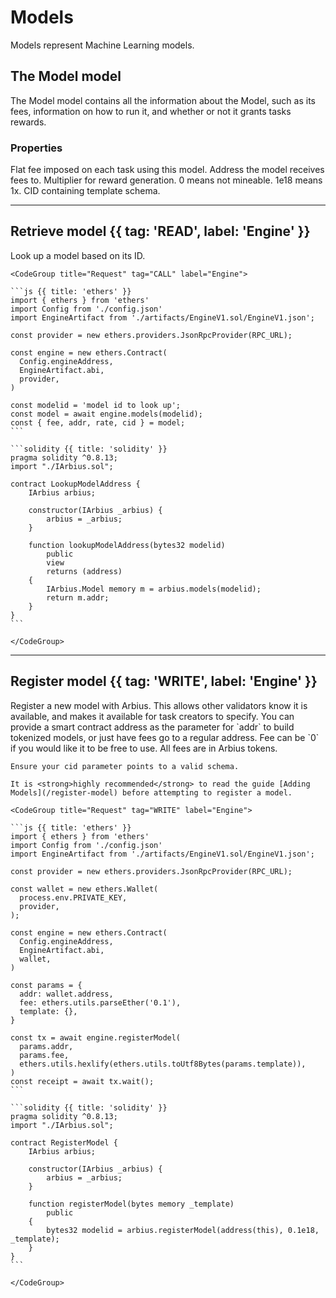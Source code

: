  
# Models
 
Models represent Machine Learning models.
 
## The Model model
 
The Model model contains all the information about the Model, such as its fees, information on how to run it, and whether or not it grants tasks rewards.
 
### Properties
 
<Properties>
  <Property name="fee" type="uint256">
    Flat fee imposed on each task using this model.
  </Property>
  <Property name="addr" type="address">
    Address the model receives fees to.
  </Property>
  <Property name="rate" type="uint256">
    Multiplier for reward generation. 0 means not mineable. 1e18 means 1x.
  </Property>
  <Property name="cid" type="string">
    CID containing template schema.
  </Property>
</Properties>
 
---

## Retrieve model {{ tag: 'READ', label: 'Engine' }}

<Row>
  <Col>
    Look up a model based on its ID.
  </Col>
  <Col sticky>

    <CodeGroup title="Request" tag="CALL" label="Engine">

    ```js {{ title: 'ethers' }}
    import { ethers } from 'ethers'
    import Config from './config.json'
    import EngineArtifact from './artifacts/EngineV1.sol/EngineV1.json';

    const provider = new ethers.providers.JsonRpcProvider(RPC_URL);

    const engine = new ethers.Contract(
      Config.engineAddress,
      EngineArtifact.abi,
      provider,
    )

    const modelid = 'model id to look up';
    const model = await engine.models(modelid);
    const { fee, addr, rate, cid } = model;
    ```

    ```solidity {{ title: 'solidity' }}
    pragma solidity ^0.8.13;
    import "./IArbius.sol";

    contract LookupModelAddress {
        IArbius arbius;

        constructor(IArbius _arbius) {
            arbius = _arbius;
        }

        function lookupModelAddress(bytes32 modelid)
            public
            view
            returns (address)
        {
            IArbius.Model memory m = arbius.models(modelid);
            return m.addr;
        }
    }
    ```

    </CodeGroup>

  </Col>
</Row>

---

## Register model {{ tag: 'WRITE', label: 'Engine' }}

<Row>
  <Col>
    Register a new model with Arbius. This allows other validators know it is available, and makes it available for task creators to specify. You can provide a smart contract address as the parameter for `addr` to build tokenized models, or just have fees go to a regular address. Fee can be `0` if you would like it to be free to use. All fees are in Arbius tokens.

    Ensure your cid parameter points to a valid schema. 

    It is <strong>highly recommended</strong> to read the guide [Adding Models](/register-model) before attempting to register a model.
  </Col>
  <Col sticky>

    <CodeGroup title="Request" tag="WRITE" label="Engine">

    ```js {{ title: 'ethers' }}
    import { ethers } from 'ethers'
    import Config from './config.json'
    import EngineArtifact from './artifacts/EngineV1.sol/EngineV1.json';

    const provider = new ethers.providers.JsonRpcProvider(RPC_URL);

    const wallet = new ethers.Wallet(
      process.env.PRIVATE_KEY,
      provider,
    );

    const engine = new ethers.Contract(
      Config.engineAddress,
      EngineArtifact.abi,
      wallet,
    )

    const params = {
      addr: wallet.address,
      fee: ethers.utils.parseEther('0.1'),
      template: {},
    }

    const tx = await engine.registerModel(
      params.addr,
      params.fee,
      ethers.utils.hexlify(ethers.utils.toUtf8Bytes(params.template)),
    )
    const receipt = await tx.wait();
    ```

    ```solidity {{ title: 'solidity' }}
    pragma solidity ^0.8.13;
    import "./IArbius.sol";

    contract RegisterModel {
        IArbius arbius;

        constructor(IArbius _arbius) {
            arbius = _arbius;
        }

        function registerModel(bytes memory _template)
            public
        {
            bytes32 modelid = arbius.registerModel(address(this), 0.1e18, _template);
        }
    }
    ```

    </CodeGroup>

  </Col>
</Row>
